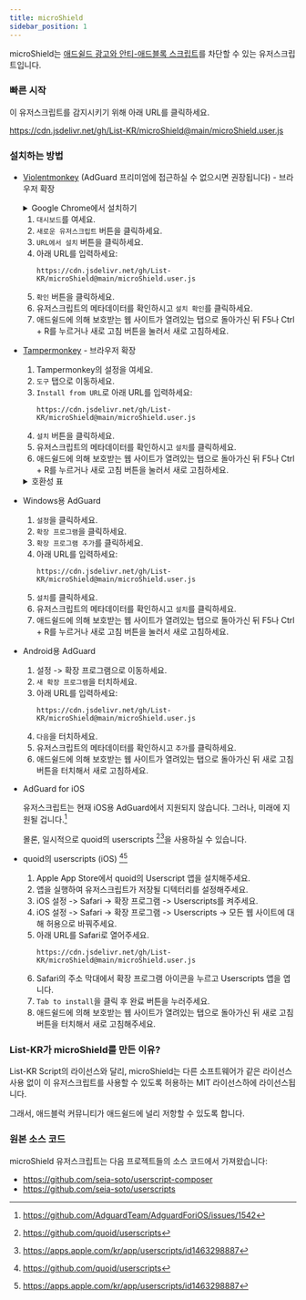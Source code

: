 ```yaml
---
title: microShield
sidebar_position: 1
---
```


microShield는 [애드쉴드 광고와 안티-애드블록 스크립트](https://www.ad-shield.io/)를 차단할 수 있는 유저스크립트입니다.

### 빠른 시작
이 유저스크립트를 감지시키기 위해 아래 URL를 클릭하세요.

https://cdn.jsdelivr.net/gh/List-KR/microShield@main/microShield.user.js

### 설치하는 방법
- [Violentmonkey](https://addons.mozilla.org/ko/firefox/addon/violentmonkey/) (AdGuard 프리미엄에 접근하실 수 없으시면 권장됩니다) - 브라우저 확장

  <details><summary>Google Chrome에서 설치하기</summary>
  
  <ReactPlayer controls width='100%' height='100%' url='/video/microshield/violentmonkey/Chrome.webm' />

  </details>


  1. `대시보드`를 여세요.
  2. `새로운 유저스크립트` 버튼을 클릭하세요.
  3. `URL에서 설치` 버튼을 클릭하세요.
  4. 아래 URL를 입력하세요:
      ```
      https://cdn.jsdelivr.net/gh/List-KR/microShield@main/microShield.user.js
      ```
  5. `확인` 버튼을 클릭하세요.
  6. 유저스크립트의 메타데이터를 확인하시고 `설치 확인`를 클릭하세요.
  7. 애드쉴드에 의해 보호받는 웹 사이트가 열려있는 탭으로 돌아가신 뒤 F5나 Ctrl + R를 누르거나 새로 고침 버튼을 눌러서 새로 고침하세요.

- [Tampermonkey](https://addons.mozilla.org/ko/firefox/addon/tampermonkey/) - 브라우저 확장
    1. Tampermonkey의 설정을 여세요.
    2. `도구` 탭으로 이동하세요.
    3. `Install from URL`로 아래 URL를 입력하세요:
        ```
        https://cdn.jsdelivr.net/gh/List-KR/microShield@main/microShield.user.js
        ```
    4. `설치` 버튼을 클릭하세요.
    5. 유저스크립트의 메타데이터를 확인하시고 `설치`를 클릭하세요.
    6. 애드쉴드에 의해 보호받는 웹 사이트가 열려있는 탭으로 돌아가신 뒤 F5나 Ctrl + R를 누르거나 새로 고침 버튼을 눌러서 새로 고침하세요.

    <details>
    <summary>호환성 표</summary>

    브라우저 확장 | 라이선스 | 상태
    ----------------- | ------ | -------
    [Tampermonkey](https://www.tampermonkey.net/) | 사유 (도네이션웨어) | ✔
    [Greasemonkey](https://www.greasespot.net/) | MIT | ✘
    [Violentmonkey](https://violentmonkey.github.io/) | MIT | ✔

    </details>
    
- Windows용 AdGuard
    1. `설정`을 클릭하세요.
    2. `확장 프로그램`을 클릭하세요.
    3. `확장 프로그램 추가`를 클릭하세요.
    4. 아래 URL를 입력하세요:
        ```
        https://cdn.jsdelivr.net/gh/List-KR/microShield@main/microShield.user.js
        ```
    5. `설치`를 클릭하세요.
    6. 유저스크립트의 메타데이터를 확인하시고 `설치`를 클릭하세요.
    7. 애드쉴드에 의해 보호받는 웹 사이트가 열려있는 탭으로 돌아가신 뒤 F5나 Ctrl + R를 누르거나 새로 고침 버튼을 눌러서 새로 고침하세요.


- Android용 AdGuard
    1. 설정 -> 확장 프로그램으로 이동하세요.
    2. `새 확장 프로그램`을 터치하세요.
    3. 아래 URL를 입력하세요:
        ```
        https://cdn.jsdelivr.net/gh/List-KR/microShield@main/microShield.user.js
        ```
    4. `다음`을 터치하세요.
    5. 유저스크립트의 메타데이터를 확인하시고 `추가`를 클릭하세요.
    6. 애드쉴드에 의해 보호받는 웹 사이트가 열려있는 탭으로 돌아가신 뒤 새로 고침 버튼을 터치해서 새로 고침하세요.


 - AdGuard for iOS

    유저스크립트는 현재 iOS용 AdGuard에서 지원되지 않습니다.
    그러나, 미래에 지원될 겁니다.[^1]
    
    몰론, 일시적으로 quoid의 userscripts [^2][^3]을 사용하실 수 있습니다.

 - quoid의 userscripts (iOS) [^2][^3]
    1. Apple App Store에서 quoid의 Userscript 앱을 설치해주세요.
    2. 앱을 실행하여 유저스크립트가 저장될 디텍터리를 설정해주세요.
    3. iOS 설정 -> Safari -> 확장 프로그램 -> Userscripts를 켜주세요.
    4. iOS 설정 -> Safari -> 확장 프로그램 -> Userscripts -> 모든 웹 사이트에 대해 허용으로 바꿔주세요.
    5. 아래 URL를 Safari로 열어주세요.
        ```
        https://cdn.jsdelivr.net/gh/List-KR/microShield@main/microShield.user.js
        ```
    6. Safari의 주소 막대에서 확장 프로그램 아이콘을 누르고 Userscripts 앱을 엽니다.
    7.  `Tab to install`을 클릭 후 완료 버튼을 누러주세요.
    8. 애드쉴드에 의해 보호받는 웹 사이트가 열려있는 탭으로 돌아가신 뒤 새로 고침 버튼을 터치해서 새로 고침해주세요.


[^1]: https://github.com/AdguardTeam/AdguardForiOS/issues/1542
[^2]: https://github.com/quoid/userscripts
[^3]: https://apps.apple.com/kr/app/userscripts/id1463298887


### List-KR가 microShield를 만든 이유?
List-KR Script의 라이선스와 달리, microShield는 다른 소프트웨어가 같은 라이선스 사용 없이 이 유저스크립트를 사용할 수 있도록 허용하는 MIT 라이선스하에 라이선스됩니다.

그래서, 애드블럭 커뮤니티가 애드쉴드에 널리 저항할 수 있도록 합니다.

### 원본 소스 코드
microShield 유저스크립트는 다음 프로젝트들의 소스 코드에서 가져왔습니다:
 - https://github.com/seia-soto/userscript-composer
 - https://github.com/seia-soto/userscripts
